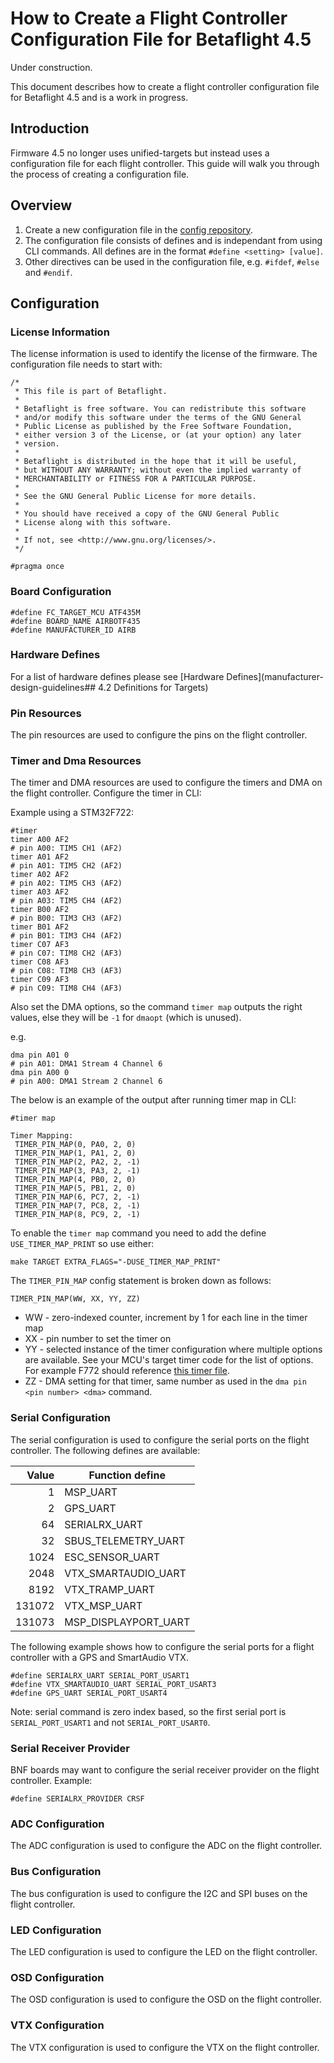 # How to Create a Flight Controller Configuration File for Betaflight 4.5

Under construction.

This document describes how to create a flight controller configuration file for Betaflight 4.5 and is a work in progress.

## Introduction
Firmware 4.5 no longer uses unified-targets but instead uses a configuration file for each flight controller.
This guide will walk you through the process of creating a configuration file.

## Overview

1. Create a new configuration file in the [config repository](https://github.com/betaflight/config).
2. The configuration file consists of defines and is independant from using CLI commands. All defines are in the format `#define <setting> [value]`.
3. Other directives can be used in the configuration file, e.g. `#ifdef`, `#else` and `#endif`.

## Configuration

### License Information

The license information is used to identify the license of the firmware. The configuration file needs to start with:

```
/*
 * This file is part of Betaflight.
 *
 * Betaflight is free software. You can redistribute this software
 * and/or modify this software under the terms of the GNU General
 * Public License as published by the Free Software Foundation,
 * either version 3 of the License, or (at your option) any later
 * version.
 *
 * Betaflight is distributed in the hope that it will be useful,
 * but WITHOUT ANY WARRANTY; without even the implied warranty of
 * MERCHANTABILITY or FITNESS FOR A PARTICULAR PURPOSE.
 *
 * See the GNU General Public License for more details.
 *
 * You should have received a copy of the GNU General Public
 * License along with this software.
 *
 * If not, see <http://www.gnu.org/licenses/>.
 */

#pragma once

```

### Board Configuration

    #define FC_TARGET_MCU ATF435M
    #define BOARD_NAME AIRBOTF435
    #define MANUFACTURER_ID AIRB

### Hardware Defines

For a list of hardware defines please see [Hardware Defines](manufacturer-design-guidelines## 4.2 Definitions for Targets)

### Pin Resources

The pin resources are used to configure the pins on the flight controller.

### Timer and Dma Resources

The timer and DMA resources are used to configure the timers and DMA on the flight controller.
Configure the timer in CLI:

Example using a STM32F722:

    #timer
    timer A00 AF2
    # pin A00: TIM5 CH1 (AF2)
    timer A01 AF2
    # pin A01: TIM5 CH2 (AF2)
    timer A02 AF2
    # pin A02: TIM5 CH3 (AF2)
    timer A03 AF2
    # pin A03: TIM5 CH4 (AF2)
    timer B00 AF2
    # pin B00: TIM3 CH3 (AF2)
    timer B01 AF2
    # pin B01: TIM3 CH4 (AF2)
    timer C07 AF3
    # pin C07: TIM8 CH2 (AF3)
    timer C08 AF3
    # pin C08: TIM8 CH3 (AF3)
    timer C09 AF3
    # pin C09: TIM8 CH4 (AF3)

Also set the DMA options, so the command `timer map` outputs the right values, else they will be `-1` for `dmaopt` (which is unused).

e.g.

    dma pin A01 0
    # pin A01: DMA1 Stream 4 Channel 6
    dma pin A00 0
    # pin A00: DMA1 Stream 2 Channel 6

The below is an example of the output after running timer map in CLI:

    #timer map

    Timer Mapping:
     TIMER_PIN_MAP(0, PA0, 2, 0)
     TIMER_PIN_MAP(1, PA1, 2, 0)
     TIMER_PIN_MAP(2, PA2, 2, -1)
     TIMER_PIN_MAP(3, PA3, 2, -1)
     TIMER_PIN_MAP(4, PB0, 2, 0)
     TIMER_PIN_MAP(5, PB1, 2, 0)
     TIMER_PIN_MAP(6, PC7, 2, -1)
     TIMER_PIN_MAP(7, PC8, 2, -1)
     TIMER_PIN_MAP(8, PC9, 2, -1)

To enable the `timer map` command you need to add the define `USE_TIMER_MAP_PRINT` so use either:

    make TARGET EXTRA_FLAGS="-DUSE_TIMER_MAP_PRINT"

The `TIMER_PIN_MAP` config statement is broken down as follows:

`TIMER_PIN_MAP(WW, XX, YY, ZZ)`

* WW - zero-indexed counter, increment by 1 for each line in the timer map
* XX - pin number to set the timer on
* YY - selected instance of the timer configuration where multiple options are available. See your MCU's target timer code for the list of options. For example F772 should reference [this timer file](https://github.com/betaflight/betaflight/blob/master/src/main/drivers/stm32/timer_stm32f7xx.c).
* ZZ - DMA setting for that timer, same number as used in the `dma pin <pin number> <dma>` command.

### Serial Configuration

The serial configuration is used to configure the serial ports on the flight controller. The following defines are available:

| Value  | Function define      |
| ------:| -------------------- |
| 1      | MSP_UART             |
| 2      | GPS_UART             |
| 64     | SERIALRX_UART        |
| 32     | SBUS_TELEMETRY_UART  |
| 1024   | ESC_SENSOR_UART      |
| 2048   | VTX_SMARTAUDIO_UART  |
| 8192   | VTX_TRAMP_UART       |
| 131072 | VTX_MSP_UART         |
| 131073 | MSP_DISPLAYPORT_UART |

The following example shows how to configure the serial ports for a flight controller with a GPS and SmartAudio VTX.

    #define SERIALRX_UART SERIAL_PORT_USART1
    #define VTX_SMARTAUDIO_UART SERIAL_PORT_USART3
    #define GPS_UART SERIAL_PORT_USART4

Note: serial command is zero index based, so the first serial port is `SERIAL_PORT_USART1` and not `SERIAL_PORT_USART0`.

### Serial Receiver Provider

BNF boards may want to configure the serial receiver provider on the flight controller. Example:

    #define SERIALRX_PROVIDER CRSF

### ADC Configuration

The ADC configuration is used to configure the ADC on the flight controller.

### Bus Configuration

The bus configuration is used to configure the I2C and SPI buses on the flight controller.

### LED Configuration

The LED configuration is used to configure the LED on the flight controller.

### OSD Configuration

The OSD configuration is used to configure the OSD on the flight controller.

### VTX Configuration

The VTX configuration is used to configure the VTX on the flight controller.
